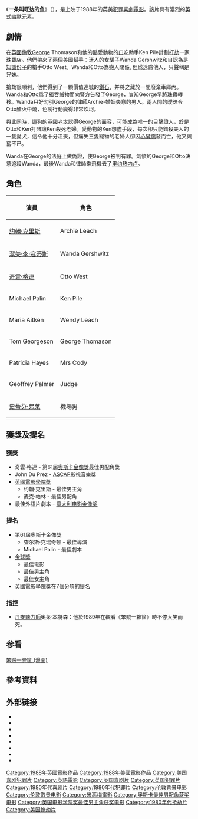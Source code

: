 {{noteTA
|T=zh-tw:笨賊一籮筐; zh-hk:靚女大賊神仙魚; zh-cn:一条叫旺达的鱼;
|G1=Movie
|G2=Show
|1=zh-tw:笨賊一籮筐; zh-hk:靚女大賊神仙魚; zh-cn:一条叫旺达的鱼;
|2=zh-tw:凱文·克萊; zh-hk:奇雲·格連; zh-cn:凯文·克莱恩;
}}
{{Infobox film
| name           = 一条叫旺达的鱼
| original_name  = A Fish Called Wanda
| image          = A Fish Called Wanda DVD.jpg
| image size     =
| caption        = 
| director       = [[查尔斯·克瑞奇顿|查尔斯·克瑞奇顿]]<br>[[约翰·克里斯|约翰·克里斯]]
| producer       = Michael Shamberg
| writer         = 约翰·克里斯
| story          = 约翰·克里斯<br>查尔斯·克瑞奇顿
| starring       = 约翰·克里斯<br>[[潔美·李·寇蒂斯|潔美·李·寇蒂斯]]<br>[[奇雲·格連|奇雲·格連]]<br>[[麦克·帕林|麦克·帕林]]
| music          = John Du Prez
| cinematography = Alan Hume
| editing        = John Jympson
| distributor    = [[米高梅|米高梅]]
| released       = {{Film date|1988|7|15}}
| runtime        = 108 分钟
| country        = {{UK}}<br>{{USA}}
| language       = [[英語|英語]]<br />[[意大利語|意大利語]]<br />[[俄語|俄語]]
| budget         =
| gross          = 62,493,712[[美元|美元]]<ref>http://boxofficemojo.com/movies/?id=fishcalledwanda.htm</ref>
| followed_by    = 
|中國大陸片名  = 一条叫旺达的鱼
|香港片名      = 靚女大賊神仙魚
|澳門片名      = 靚女大賊神仙魚
|tw_name       = 笨賊一籮筐
}}
《'''一条叫旺达的鱼'''》（{{lang-en|'''''A Fish Called Wanda'''''}}），是上映于1988年的英美[[犯罪片|犯罪]][[喜劇|喜劇]][[電影|電影]]。該片具有濃烈的[[英式幽默|英式幽默]]元素。

== 劇情 ==
在[[英國|英國]][[倫敦|倫敦]]George Thomason和他的酷愛動物的[[口吃|口吃]]助手Ken Pile計劃[[打劫|打劫]]一家珠寶店。他們帶來了兩個[[美國|美國]]幫手：迷人的女騙子Wanda Gershwitz和自認為是[[知識份子|知識份子]]的槍手Otto West。Wanda和Otto為戀人關係, 但爲迷惑他人，只聲稱是兄妹。

搶劫很順利，他們得到了一顆價值連城的[[鑽石|鑽石]]，并將之藏於一間廢棄車庫內。Wanda和Otto爲了獨吞贓物而向警方告發了George，豈知George早將珠寶轉移。Wanda只好勾引George的律師Archie-婚姻失意的男人。兩人間的曖昧令Otto醋火中燒，色誘行動變得非常坎坷。

與此同時，遛狗的英國老太認得George的面容，可能成為唯一的目擊證人，於是Otto和Ken打賭讓Ken殺死老婦。愛動物的Ken想盡手段，每次卻只能錯殺夫人的一隻愛犬，這令他十分沮喪，但痛失三隻寵物的老婦人卻因[[心臟病|心臟病]]發而亡，他又興奮不已。

Wanda在George的法庭上做偽證，使George被判有罪。氣憤的George和Otto決意追殺Wanda，最後Wanda和律師乘飛機去了[[里约热内卢|里约热内卢]]。

== 角色 ==
{| class="wikitable"
|- bgcolor="#CCCCCC"
! 演員 !! 角色
|-
| [[约翰·克里斯|约翰·克里斯]] || Archie Leach
|-
| [[潔美·李·寇蒂斯|潔美·李·寇蒂斯]] || Wanda Gershwitz
|-
| [[奇雲·格連|奇雲·格連]] || Otto West
|-
| Michael Palin || Ken Pile
|-
| Maria Aitken || Wendy Leach
|-
| Tom Georgeson || George Thomason
|-
| Patricia Hayes || Mrs Cody
|-
| Geoffrey Palmer || Judge
|-
| [[史蒂芬·弗莱|史蒂芬·弗莱]] || 機場男
|}
== 獲獎及提名 ==
=== 獲獎 ===
* 奇雲·格連 - 第61屆[[奧斯卡金像獎|奧斯卡金像獎]]最佳男配角獎
* John Du Prez - [[美国作曲家、作家和发行商协会|ASCAP]]影視音樂獎
* [[英国电影和电视艺术学院|英國電影學院獎]]
** 约翰·克里斯 - 最佳男主角
** 麦克·帕林 - 最佳男配角
* 最佳外語片劇本 - [[意大利电影金像奖|意大利电影金像奖]]
=== 提名 ===
* 第61屆奧斯卡金像獎
** 查尔斯·克瑞奇顿 - 最佳導演
** Michael Palin - 最佳劇本
* [[金球獎|金球獎]]
** 最佳電影
** 最佳男主角
** 最佳女主角
* 英國電影學院獎在7個分項的提名
=== 指控 ===
*[[丹麥|丹麥]][[聽力師|聽力師]]奧萊·本特森：他於1989年在觀看《笨賊一籮筐》時不停大笑而死。

==参看==
[[笨贼一箩筐_(漫画)|笨贼一箩筐 (漫画)]]
== 參考資料 ==
<div class="references-small">
<references />
</div>
== 外部链接 ==
* {{Imdb title|0095159}}
* {{Amg movie|17540}}
* {{Rotten-tomatoes|fish_called_wanda}}
* {{tcmdb title|18086}}
* {{mojo title|fishcalledwanda}}
* {{metacritic film|a-fish-called-wanda}}
* {{mtime|12424}}
* {{douban}}

{{DEFAULTSORT:Fish Called Wanda}}
[[Category:1988年英國電影作品|Category:1988年英國電影作品]]
[[Category:1988年美國電影作品|Category:1988年美國電影作品]]
[[Category:美国喜剧犯罪片|Category:美国喜剧犯罪片]]
[[Category:英語電影|Category:英語電影]]
[[Category:英国喜剧片|Category:英国喜剧片]]
[[Category:英国犯罪片|Category:英国犯罪片]]
[[Category:1980年代喜剧片|Category:1980年代喜剧片]]
[[Category:1980年代犯罪片|Category:1980年代犯罪片]]
[[Category:伦敦背景电影|Category:伦敦背景电影]]
[[Category:伦敦取景电影|Category:伦敦取景电影]]
[[Category:米高梅電影|Category:米高梅電影]]
[[Category:奥斯卡最佳男配角获奖电影|Category:奥斯卡最佳男配角获奖电影]]
[[Category:英国电影学院奖最佳男主角获奖电影|Category:英国电影学院奖最佳男主角获奖电影]]
[[Category:1980年代抢劫片|Category:1980年代抢劫片]]
[[Category:美国抢劫片|Category:美国抢劫片]]
